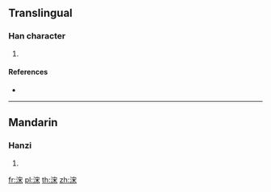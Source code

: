 {{character info/new}}
==Translingual==

===Han character===
{{Han char|rn=85|rad=水|as=07|sn=10|four=33194|canj=EJD,XEJD}}

# {{defn|Han|sort=水07}}

====References====
* {{Han ref|kx=0624.130|dkj=17477|hdz=31634.010|uh=6D68|ud=28008|bh=D25F|bd=53855}}

----

==Mandarin==

===Hanzi===
{{cmn-hanzi|pin=[[lǎn]] ([[lan3]])|wg=lan<sup>3</sup>}}

# {{defn|lang=cmn|sort=水07}}

[[fr:浨]]
[[pl:浨]]
[[th:浨]]
[[zh:浨]]